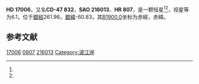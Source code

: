 {{Starbox begin
| name = HD 17006
}}
{{Starbox observe
| epoch = [[J2000.0|J2000.0]]
| constell = {{星座名待查}}<ref name=SIMBAD>{{cite web
 | url=http://simbad.u-strasbg.fr/simbad/sim-id?Ident=HR+807
 | title=Pulsating variable Star
 | publisher=Centre de Données astronomiques de Strasbourg
 | work=SIMBAD
 | accessdate=2012-07-13
 | archive-date=2016-03-18
 | archive-url=https://web.archive.org/web/20160318205605/http://simbad.u-strasbg.fr/simbad/sim-id?Ident=HR+807
 | dead-url=no
 }}</ref><ref name=DATA>{{cite web
 | url=http://vizier.u-strasbg.fr/viz-bin/VizieR-5?-out.add=.&-source=5050&-corr=PK=HR&-out.max=9999&HR=807
 | title=VizieR Detailed Page
 | accessdate=2012-07-13
 | archive-date=2016-03-04
 | archive-url=https://web.archive.org/web/20160304202518/http://vizier.u-strasbg.fr/viz-bin/VizieR-5?-out.add=.&-source=5050&-corr=PK=HR&-out.max=9999&HR=807
 | dead-url=no
 }}</ref>
| 星官 = 
| ra = {{RA|2|42|8.5}}<ref name=SIMBAD /><ref name=DATA />
| dec = {{DEC|-46|31|28}}<ref name=SIMBAD /><ref name=DATA />
| appmag_v = 6.1<ref name=SIMBAD /><ref name=DATA />
}}
{{Starbox character
| class = K1III<ref name=SIMBAD /><ref name=DATA />
| b-v = 0.88<ref name=SIMBAD /><ref name=DATA />
| u-b = <ref name=SIMBAD /><ref name=DATA />
| r-i = <ref name=SIMBAD /><ref name=DATA />
| variable = 
}}
{{Starbox astrometry
| radial_v = 
| prop_mo_ra = 13
| parallax = 
| p_error = 
}}
{{Starbox catalog
| names =CD-47 832，[[SAO星表|SAO]] 216013，[[HD星表|HD]] 17006，[[HR星表|HR]] 807}}
{{Starbox reference |Simbad=HR+807}}
{{Starbox end}}

'''HD 17006'''，又名'''CD-47 832'''，'''SAO 216013'''、'''HR 807'''，是一颗恒星<ref name=SIMBAD /><ref name=DATA />，视星等为6.1，位于[[銀道座標系|銀經]]261.96，[[銀道座標系|銀緯]]-60.83，其[[B1900.0|B1900.0]]坐标为赤經{{RA|2|38|32.4}}，赤緯{{DEC|-46|-60.83|52}}。

== 参考文献 ==
{{reflist}}

{{star-stub}}

[[Category:HD和HDE天體|17006]]
[[Category:HR天體|0807]]
[[Category:SAO天體|216013]]
[[Category:波江座|Category:波江座]]